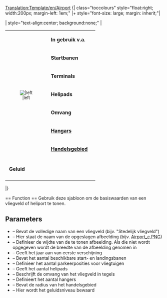 [[Translation:Template/en/Airport]]
<noinclude></noinclude>{| class="toccolours" style="float:right; width:200px; margin-left: 1em;"
|+ style="font-size: large; margin: inherit;"|'''{{{Fullname}}}'''

| style="text-align:center; background:none;" |
{| class="toccolours"
|rowspan="8" style="text-align:center; font-size:smaller;"|[[File:en/.{{{image}}}|{{{imagewidth}}}|left]]
|&nbsp;'''In gebruik v.a.''' || {{{Entry}}}
|-
|&nbsp;'''Startbanen''' || {{{Runways}}}
|-
|&nbsp;'''Terminals''' || {{{Ramps}}}
|-
|&nbsp;'''Helipads''' || {{{Heli}}}
|-
|&nbsp;'''Omvang''' || {{{size}}}
|-
|&nbsp;'''[[nl/Manual/Depots|Hangars]]''' || {{{hangars}}}
|-
|&nbsp;'''[[nl/Manual/Handelsgebied|Handelsgebied]]''' || {{{catchment}}}
|-
|-
|&nbsp;'''Geluid''' || {{{noise}}}
|-
|}

|}

<noinclude>== Function ==
Gebruik deze sjabloon om de basiswaarden van een vliegveld of heliport te tonen.
== Parameters ==
* {{{Fullname}}} – Bevat de volledige naam van een vliegveld (bijv. "Stedelijk vliegveld")
* {{{image}}} – Hier staat de naam van de opgeslagen afbeelding (bijv. [[:File:en/Airport c.png|Airport_c.PNG]])
* {{{imagewidth}}} – Definieer de wijdte van de te tonen afbeelding. Als die niet wordt opgegeven wordt de breedte van de afbeelding genomen in {{{image}}}
* {{{Entry}}} – Geeft het jaar aan van eerste verschijning
* {{{Runways}}} – Bevat het aantal beschikbare start- en landingsbanen
* {{{Ramps}}} – Definieer het aantal parkeerposities voor vliegtuigen
* {{{Heli}}} – Geeft het aantal helipads
* {{{size}}} – Beschrijft de omvang van het vliegveld in tegels
* {{{hangars}}} – Definieert het aantal hangers
* {{{catchment}}} – Bevat de radius van het handelsgebied
* {{{noise}}} – Hier wordt het geluidsniveau bewaard</noinclude>